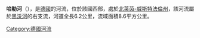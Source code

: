 {{Unreferenced|time=2020-07-26T02:47:22+00:00}}
{{Coord|51.4526638889|N|8.2406194444|E|display=title}}

'''哈勒河'''（{{lang-de|Halle}}），是[[德國|德國]]的河流，位於該國西部，處於[[北萊茵-威斯特法倫州|北萊茵-威斯特法倫州]]，該河流屬於[[黑沃河|黑沃河]]的右支流，河道全長6.2公里，流域面積8.6平方公里。

{{Germany-geo-stub}}
[[Category:德國河流|Category:德國河流]]